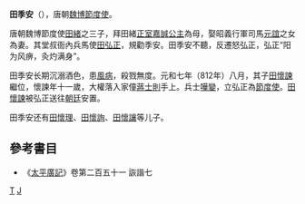 '''田季安'''（{{bd||？|812年|catIdx=T}}），唐朝[[魏博節度使|魏博節度使]]。

唐朝魏博節度使[[田緒|田緒]]之三子，拜田緒[[正室|正室]][[嘉誠公主|嘉誠公主]]為母，娶昭義行軍司馬[[元誼|元誼]]之女為妻。其堂叔衙內兵馬使[[田弘正|田弘正]]，規勸季安。田季安不聽，反遷怒弘正，弘正“阳为风痹，灸灼满身”。

田季安长期沉溺酒色，患[[風病|風病]]，殺戮無度。元和七年（812年）八月，其子[[田懷諫|田懷諫]]繼位，懷諫年十一歲，大權落入家僮[[蔣士則|蔣士則]]手上。兵士[[兵變|嘩變]]，立弘正為[[節度使|節度使]]。[[田懷諫|田懷諫]]被弘正送往[[朝廷|朝廷]]安置。

田季安还有[[田懷理|田懷理]]、[[田懷詢|田懷詢]]、[[田懷讓|田懷讓]]等儿子。

==參考書目==
* 《[[太平廣記|太平廣記]]》卷第二百五十一  詼諧七

[[category:魏博節度使|T]]
[[category:田姓|J]]